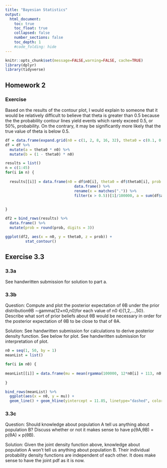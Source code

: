 ```yaml
---
title: "Bayesian Statistics"
output:
  html_document:
    toc: true
    toc_float: true
    collapsed: false
    number_sections: false
    toc_depth: 1
    #code_folding: hide
---
```


```r
knitr::opts_chunk$set(message=FALSE,warning=FALSE, cache=TRUE)
library(dplyr)
library(tidyverse)
```


## Homework 2
### Exercise 
Based on the results of the contour plot, I would explain to someone that it would be relatively difficult to believe that theta is greater than 0.5 because the the probability contour lines yield events which rarely exceed 0.5, or 50%, probability. On the contrary, it may be significantly more likely that the true value of theta is below 0.5.
```r
df = data.frame(expand.grid(n0 = c(1, 2, 8, 16, 32), theta0 = c(0.1, 0.2, 0.3, 0.4, 0.5, 0.6, 0.7, 0.8, 0.9)))
df = df %>%
  mutate(a = theta0 * n0) %>% 
  mutate(b = (1 - theta0) * n0) 

results = list()
n = c(1:45)
for(i in n) {
  
  results[[i]] = data.frame(n0 = df$n0[i], theta0 = df$theta0[i], prob = dim(rbeta(100000, sum(df$a[i] + 57), sum(df$b[i] + 100 - 57)) %>% 
                               data.frame() %>% 
                               rename(x = matches(".")) %>% 
                               filter(x > 0.5))[1]/100000, a = sum(df$a[i] + 57), b = sum(df$b[i] + 100 - 57))
  
  
}

df2 = bind_rows(results) %>% 
  data.frame() %>% 
  mutate(prob = round(prob, digits = 3))

ggplot(df2, aes(x = n0, y = theta0, z = prob)) +
         stat_contour() 


```

## Exercise 3.3

### 3.3a
See handwritten submission for solution to part a.

### 3.3b
Question: Compute and plot the posterior expectation of θB under the prior distributionθB ∼gamma(12×n0,n0)for each value of n0 ∈{1,2,...,50}. Describe what sort of prior beliefs about θB would be necessary in order for the posterior expectation of θB to be close to that of θA.

Solution: See handwritten submission for calculations to derive posterior density function.
See below for plot.
See handwritten submission for interpretation of plot.  

```r
n0 = seq(1, 50, by = 1)
meanList = list()

for(i in n0) {
  
meanList[[i]] = data.frame(mu = mean(rgamma(100000, 12*n0[i] + 113, n0[i] + 13)), n0 = n0[i])  
  
}

bind_rows(meanList) %>% 
  ggplot(aes(x = n0, y = mu)) +
  geom_line() + geom_hline(yintercept = 11.85, linetype="dashed", color = "red")


```

### 3.3c
Question: Should knowledge about population A tell us anything about population B? Discuss whether or not it makes sense to have p(θA,θB) = p(θA) × p(θB).

Solution: Given the joint density function above, knowledge about population A won't tell us anything about population B. Their individual probability density functions are independent of each other. It does make sense to have the joint pdf as it is now. 